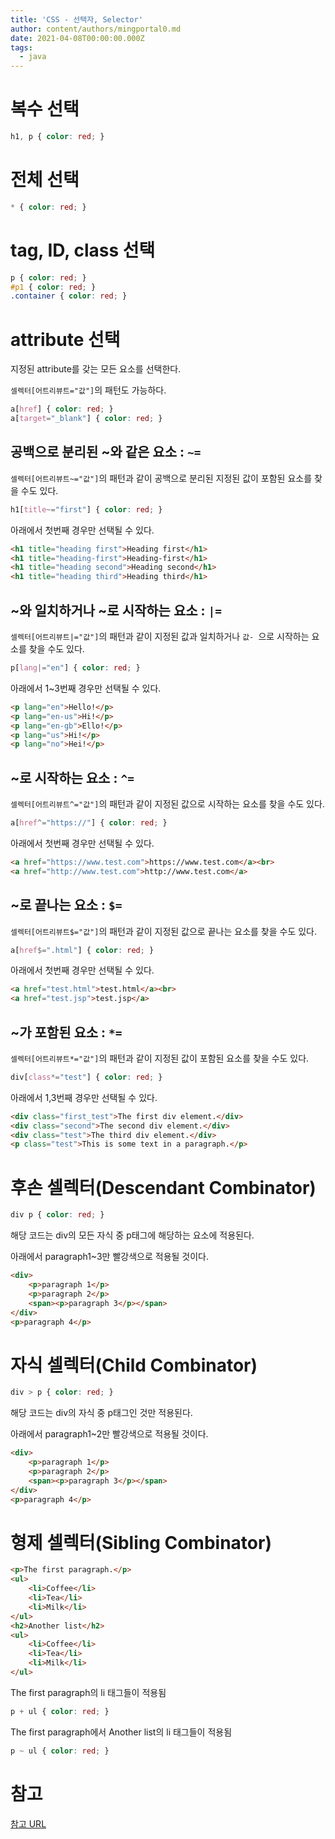 ```yaml
---
title: 'CSS - 선택자, Selector'
author: content/authors/mingportal0.md
date: 2021-04-08T00:00:00.000Z
tags:
  - java
---
```


# 복수 선택

```css
h1, p { color: red; }
```

# 전체 선택

```css
* { color: red; }
```

# tag, ID, class 선택

```css
p { color: red; }
#p1 { color: red; }
.container { color: red; }
```

# attribute 선택

지정된 attribute를 갖는 모든 요소를 선택한다.

`셀렉터[어트리뷰트="값"]`의 패턴도 가능하다.

```css
a[href] { color: red; }
a[target="_blank"] { color: red; }
```

## 공백으로 분리된 ~와 같은 요소 : `~=`

`셀렉터[어트리뷰트~="값"]`의 패턴과 같이 공백으로 분리된 지정된 값이 포함된 요소를 찾을 수도 있다.

```css
h1[title~="first"] { color: red; }
```

아래에서 첫번째 경우만 선택될 수 있다.

```html
<h1 title="heading first">Heading first</h1>
<h1 title="heading-first">Heading-first</h1>
<h1 title="heading second">Heading second</h1>
<h1 title="heading third">Heading third</h1>
```

## ~와 일치하거나 ~로 시작하는 요소 : `|=`

`셀렉터[어트리뷰트|="값"]`의 패턴과 같이 지정된 값과 일치하거나 `값- `으로 시작하는 요소를 찾을 수도 있다.

```css
p[lang|="en"] { color: red; }
```

아래에서 1~3번째 경우만 선택될 수 있다.

```html
<p lang="en">Hello!</p>
<p lang="en-us">Hi!</p>
<p lang="en-gb">Ello!</p>
<p lang="us">Hi!</p>
<p lang="no">Hei!</p>
```

## ~로 시작하는 요소 : `^=`

`셀렉터[어트리뷰트^="값"]`의 패턴과 같이 지정된 값으로 시작하는 요소를 찾을 수도 있다.

```css
a[href^="https://"] { color: red; }
```

아래에서 첫번째 경우만 선택될 수 있다.

```html
<a href="https://www.test.com">https://www.test.com</a><br>
<a href="http://www.test.com">http://www.test.com</a>
```

## ~로 끝나는 요소 : `$=`

`셀렉터[어트리뷰트$="값"]`의 패턴과 같이 지정된 값으로 끝나는 요소를 찾을 수도 있다.

```css
a[href$=".html"] { color: red; }
```

아래에서 첫번째 경우만 선택될 수 있다.

```html
<a href="test.html">test.html</a><br>
<a href="test.jsp">test.jsp</a>
```

## ~가 포함된 요소 : `*=`

`셀렉터[어트리뷰트*="값"]`의 패턴과 같이 지정된 값이 포함된 요소를 찾을 수도 있다.

```css
div[class*="test"] { color: red; }
```

아래에서 1,3번째 경우만 선택될 수 있다.

```html
<div class="first_test">The first div element.</div>
<div class="second">The second div element.</div>
<div class="test">The third div element.</div>
<p class="test">This is some text in a paragraph.</p>
```

# 후손 셀렉터(Descendant Combinator)

```css
div p { color: red; }
```

해당 코드는 div의 모든 자식 중 p태그에 해당하는 요소에 적용된다.

아래에서 paragraph1~3만 빨강색으로 적용될 것이다.

```html
<div>
    <p>paragraph 1</p>
    <p>paragraph 2</p>
    <span><p>paragraph 3</p></span>
</div>
<p>paragraph 4</p>
```

# 자식 셀렉터(Child Combinator)

```css
div > p { color: red; }
```

해당 코드는 div의 자식 중 p태그인 것만 적용된다.

아래에서 paragraph1~2만 빨강색으로 적용될 것이다.

```html
<div>
    <p>paragraph 1</p>
    <p>paragraph 2</p>
    <span><p>paragraph 3</p></span>
</div>
<p>paragraph 4</p>
```

# 형제 셀렉터(Sibling Combinator)

```html
<p>The first paragraph.</p>
<ul>
    <li>Coffee</li>
    <li>Tea</li>
    <li>Milk</li>
</ul>
<h2>Another list</h2>
<ul>
    <li>Coffee</li>
    <li>Tea</li>
    <li>Milk</li>
</ul>
```

The first paragraph의 li 태그들이 적용됨

```css
p + ul { color: red; }
```

The first paragraph에서 Another list의 li 태그들이 적용됨

```css
p ~ ul { color: red; }
```

# 참고

[참고 URL](https://poiemaweb.com/css3-selector)

